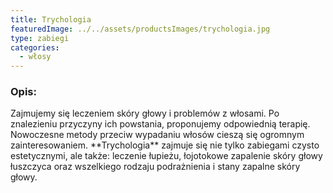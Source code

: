 ```yaml
---
title: Trychologia
featuredImage: ../../assets/productsImages/trychologia.jpg
type: zabiegi
categories:
  - włosy
---
```


<h3>Opis:</h3>
Zajmujemy się leczeniem skóry głowy i problemów z włosami. Po znalezieniu przyczyny
ich powstania, proponujemy odpowiednią terapię. Nowoczesne metody przeciw wypadaniu
włosów cieszą się ogromnym zainteresowaniem. **Trychologia** zajmuje się nie tylko
zabiegami czysto estetycznymi, ale także: leczenie łupieżu, łojotokowe zapalenie
skóry głowy łuszczyca oraz wszelkiego rodzaju podrażnienia i stany zapalne skóry
głowy.
